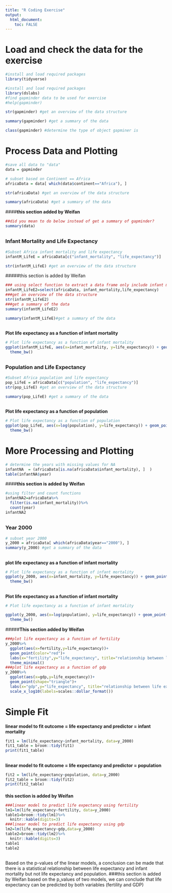 ```yaml
---
title: "R Coding Exercise"
output:
  html_document:
    toc: FALSE
---
```


## ##
# Load and check the data for the exercise

```r
#install and load required packages
library(tidyverse)
```

```r
#install and load required packages
library(dslabs)
#find gapminder data to be used for exercise
#help(gapminder)
```

```r
str(gapminder) #get an overview of the data structure
```

```r
summary(gapminder) #get a summary of the data
```

```r
class(gapminder) #determine the type of object gapminer is 
```

# Process Data and Plotting

```r
#save all data to "data"
data = gapminder

# subset based on Continent == Africa
africaData = data[ which(data$continent=="Africa"), ]

str(africaData) #get an overview of the data structure
```

```r
summary(africaData) #get a summary of the data
```
####**this section added by Weifan**

```r
##did you mean to do below instead of get a summary of gapminder?
summary(data)
```
## ##
### Infant Mortality and Life Expectancy 
```r
#Subset Africa infant mortality and life expectancy
infantM_LifeE = africaData[c("infant_mortality", "life_expectancy")]

str(infantM_LifeE) #get an overview of the data structure
```

#####this section is added by Weifan
```r
### using select function to extract a data frame only include infant mortality and life expectancy
infantM_LifeE2=select(africaData, infant_mortality,life_expectancy)
###get an overview of the data structure
str(infantM_LifeE2)
###get a summary of the data
summary(infantM_LifeE2)
```

```r
summary(infantM_LifeE)#get a summary of the data
```
## ##
**Plot life expectancy as a function of infant mortality **
```r
# Plot life expectancy as a function of infant mortality 
ggplot(infantM_LifeE, aes(x=infant_mortality, y=life_expectancy)) + geom_point()+xlab("Infant Mortality")+ ylab("Life Expectancy (Years)")+
  theme_bw()

```
## ##
### Population and Life Expectancy 

```r
#Subset Africa population and life expectancy
pop_LifeE = africaData[c("population", "life_expectancy")]
str(pop_LifeE) #get an overview of the data structure

```

```r
summary(pop_LifeE) #get a summary of the data
```
## ##
**Plot life expectancy as a function of population**
```r
# Plot life expectancy as a function of population
ggplot(pop_LifeE, aes(x=log(population), y=life_expectancy)) + geom_point() +xlab("Population (log)")+ ylab("Life Expectancy (Years)")+
  theme_bw()

```

# More Processing and Plotting

```r
# determine the years with missing values for NA
infantNA  = (africaData[is.na(africaData$infant_mortality), ]  )
table(infantNA$year)
```

####**this section is added by Weifan**
```r
#using filter and count functions
infantNA2=africaData%>%
  filter(is.na(infant_mortality))%>%
  count(year)
infantNA2
```
## ##
### Year 2000
```r
# subset year 2000
y_2000 = africaData[ which(africaData$year=="2000"), ]
summary(y_2000) #get a summary of the data
```
## ##
**plot life expectancy as a function of infant mortality**
```r
# Plot life expectancy as a function of infant mortality 
ggplot(y_2000, aes(x=infant_mortality, y=life_expectancy)) + geom_point() +xlab("Infant Mortality")+ ylab("Life Expectancy (Years)")+
  theme_bw()
```
## ##
**Plot life expectancy as a function of infant mortality **
```r
# Plot life expectancy as a function of infant mortality 

ggplot(y_2000, aes(x=log(population), y=life_expectancy)) + geom_point() +xlab("Population (log)")+ ylab("Life Expectancy (Years)")+
  theme_bw()
```
#####**This section added by Weifan**
```r
###plot life expectancy as a function of fertility
y_2000%>%
  ggplot(aes(x=fertility,y=life_expectancy))+
  geom_point(color="red")+
  labs(x="fertility",y="life_expectancy", title="relationship between life expectancy and fertility")+
  theme_minimal()
###plot life expectancy as a function of gdp
y_2000%>%
  ggplot(aes(x=gdp,y=life_expectancy))+
  geom_point(shape="triangle")+
  labs(x="gdp",y="life_expectancy", title="relationship between life expectancy and gdp")+
  scale_x_log10(labels=scales::dollar_format())
```

# Simple Fit


**linear model to fit outcome = life expectancy and predictor = infant mortality**
```r

fit1 = lm(life_expectancy~infant_mortality, data=y_2000)
fit1_table = broom::tidy(fit1)
print(fit1_table)
```
## ##
**linear model to fit outcome = life expectancy and predictor = population**
```r
fit2 = lm(life_expectancy~population, data=y_2000)
fit2_table = broom::tidy(fit2)
print(fit2_table)
```
####
**this section is added by Weifan**
```r
###linear model to predict life expectancy using fertility
lm1=lm(life_expectancy~fertility, data=y_2000)
table1=broom::tidy(lm1)%>%
  knitr::kable(digits=3)
###linear model to predict life expectancy using gdp
lm2=lm(life_expectancy~gdp,data=y_2000)
table2=broom::tidy(lm2)%>%
  knitr::kable(digits=3)
table1
table2
```

## ##
Based on the p-values of the linear models, a conclusion can be made that there is a statistical relationship between life expectancy and infant mortality but not life expectancy and population. 
###this section is added by Weifan
based on the p_values of two models, we can conclude that life expectancy can be predicted by both variables (fertility and GDP)